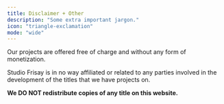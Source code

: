 ```yaml
---
title: Disclaimer + Other
description: "Some extra important jargon."
icon: "triangle-exclamation"
mode: "wide"
---
```


<Warning>
Our projects are offered free of charge and without any form of monetization.  

Studio Frisay is in no way affiliated or related to any parties involved in the development of the titles that we have projects on.  

**We DO NOT redistribute copies of any title on this website.**
</Warning>


